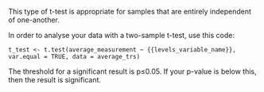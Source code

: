 This type of t-test is appropriate for samples that are entirely independent of one-another.

In order to analyse your data with a two-sample t-test, use this code:

  ```        
  t_test <- t.test(average_measurement ~ {{levels_variable_name}}, var.equal = TRUE, data = average_trs)
  ```

The threshold for a significant result is p≤0.05. If your p-value is below this, then the result is significant.
